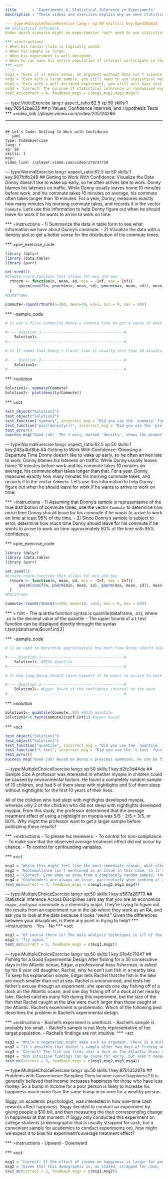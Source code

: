 --- 
title       : "Experiments 4: Statistical Inference in Experiments"
description : "These videos and exercises explain why we need statistical inference in experiments."

--- type:MultipleChoiceExercise lang:r xp:50 skills:1 key:6ae426b824
## Statistical Inference
Under which scenario might an experimenter *not* need to use statistical inference to justify causal claims?

*** =instructions
- When his causal claim is logically sound.
- When his sample is large.
- When his experiment is well-designed.
- When he can have his entire population of interest participate in the experiment.
*** =sct
```{r}
msg1 = "Even if it makes sense, an argument without data isn't science, so it's not enough to avoid using statistical inference. Try again."
msg2 = "Even with a large sample, you still need to use statistical measures to verify the experiment's validity, so try again."
msg3 = "Even with a well-designed experiment, you still will have just a sample of the possible data to look at, so that's not quite right. Try agai.n"
msg4 = "Correct! The purpose of statistical inference in randomized experiments is to help researchers make valid propositions about a population given a sample. This is unnecessary if the entire population of interest participates in the experiment."
test_mc(correct = 4, feedback_msgs = c(msg1,msg2,msg3,msg4))
```


--- type:VideoExercise lang:r aspect_ratio:62.5 xp:50 skills:1 key:76542ba835
## p Values, Confidence Intervals, and Hypothesis Tests
*** =video_link
//player.vimeo.com/video/205124286

---
## Let's Code: Getting to Work with Confidence
```yaml
type: VideoExercise
lang: r
xp: 50
skills: 1
key: 
video_link: //player.vimeo.com/video/279737759
```

--- type:NormalExercise lang:r aspect_ratio:62.5 xp:50 skills:1 key:907fdfb248
## Getting to Work With Confidence: Visualize the Data
Donny doesn't like to wake up early, so he often arrives late to work. Donny blames his lateness on traffic. While Donny usually leaves home 10 minutes before work, and his commute takes 10 minutes on average, his commute often takes longer than 10 minutes. For a year, Donny, measures exactly how many minutes his morning commute takes, and records it in the vector `Commute`. Let's use this information to help Donny figure out when he should leave for work if he wants to arrive to work on time. 

*** =instructions
- 1) Summarize the data in table form to see what information we have about Donny's commute.
- 2) Visualize the data with a density plot to get a better sense for the distribution of his commute times.


*** =pre_exercise_code
```{r}

library (dplyr)
library (data.table)
library (purr)

set.seed(1)
#Create rnorm function that allows for min and max
  rtnorm <- function(n, mean, sd, min = -Inf, max = Inf){
      qnorm(runif(n, pnorm(min, mean, sd), pnorm(max, mean, sd)), mean, sd)
  }
#Dataframe

Commute<-round(rtnorm(n=200, mean=10, sd=5, min = 0, max = 60))
```
*** =sample_code
```{r}
# 1) Let's first summarize Donny's commute time to get a sense of what the data looks like. Use the summary function on the dataframe Commute.
 
#---- Question 1-------------------------------------#
    Solution1<- 
#----------------------------------------------------#

# 2) It seems that Donny's travel time is usually less than 10 minutes, but it can last as long as 23 minutes! For additional information, let's also plot what Donny's commute time looks like on a density curve. This is just another way of representing Donny's commute time. Use the plot(density()) command on the dataframe Commute.
  
#---- Question 2-------------------------------------#
    Solution2<- 
#----------------------------------------------------#

```
*** =solution
```{r}
Solution1<- summary(Commute)
Solution2<- plot(density(Commute))
```
*** =sct
```{r}
test_object("Solution1")
test_object("Solution2")
test_function("summary", incorrect_msg = "Did you use the `summary` function?")
test_function("plot(density())", incorrect_msg = "Did you use the `plot(density())` function?")
test_error()
success_msg("Good job!  The Y axis, marked 'density', shows the proportion of times that Donny's travel time is a certain length, given by the x-axis. Based on Donny's previous commutes, about .08 or 8% of the time, Donny's travel takes exactly 9 minutes. Let's continue on this problem by trying to find a reasonable confidence interval that Donny should consider to give himself a safe time margin.")
```


--- type:NormalExercise lang:r aspect_ratio:62.5 xp:50 skills:1 key:243a4bf8bb
## Getting to Work With Confidence: Choosing a Departure Time
Donny doesn't like to wake up early, so he often arrives late to work. Donny blames his lateness on traffic. While Donny usually leaves home 10 minutes before work and his commute takes 10 minutes on average, his commute often takes longer than that. For a year, Donny, measures exactly how many minutes his morning commute takes, and records it in the vector `Commute`. Let's use this information to help Donny figure out when he should leave for work if he wants to arrive to work on time. 

*** =instructions
- 1) Assuming that Donny's sample is representative of the true distribution of commute times, use the vector `Commute` to determine how much time Donny should leave for his commute if he wants to arrive to work on time at least 95% of the time. 
- 2) Since Donny's sample is subject to error, determine how much time Donny should leave for his commute if he wants to arrive to work on time approximately 50% of the time with 95% confidence. 


*** =pre_exercise_code
```{r}

library (dplyr)
library (data.table)
library (purr)

set.seed(1)
#Create rnorm function that allows for min and max
  rtnorm <- function(n, mean, sd, min = -Inf, max = Inf){
      qnorm(runif(n, pnorm(min, mean, sd), pnorm(max, mean, sd)), mean, sd)
  }
#Dataframe

Commute<-round(rtnorm(n=200, mean=10, sd=5, min = 0, max = 60))
```

*** = hint
- The quartile function syntax is quantile(dataframe, .xx), where .xx is the decimal value of the quantile
- The upper bound of a t-test function can be displayed directly throught the syntax t.test(dataframe)$conf.int[2]


*** =sample_code
```{r}

# 1) We need to determine approximately how much time Donny should leave for his commute if he wants to arrive to work on time approximately 95% of the time. The question did not specify with what confidence, so the answer is simply the commute time that is greater or equal to 95% of the observations in the dataset (i.e. the 95th quantile of commute times). There are several ways to get this answer, but we would recommend using the "quantile" function.

#---- Question 1-------------------------------------#
    Solution1<- #95th quantile
#----------------------------------------------------#

# 2) How long Donny should leave himself if he wants to arrive to work on time at least 50% of the time, with 95% confidence? In other words, given our limited sample, at what time are we 95% confident that Donny could leave and get to work on time half of the time? We can do this by examining the confidence interval on the mean of Donny's commute times; specifically, the upper bound of its 95% confidence interval. For reference, this can be computed with a one sample t-test. The upper bound of a t-test object (i.e. class "htest") can be found in $conf.int[2].

#---- Question 2-------------------------------------#
    Solution2<- #Upper bound of the confidence interval on the mean
#----------------------------------------------------#
```
*** =solution
```{r}
Solution1<- quantile(Commute,.95) #95th quantile  
Solution2<-t.test(Commute)$conf.int[2] #upper bound
```
*** =sct
```{r}
test_object("Solution1")
test_object("Solution2")
test_function("quantile", incorrect_msg = "Did you use the `quantile` function?")
test_function("t.test", incorrect_msg = "Did you use the `t.test` function?")
test_error()
success_msg("Good job! Based on Donny's previous commutes, he can be fairly confident that he will get to work at least half the time if he allows himself 10.7 minutes to get there. Of course, this is assuming that the future traffic levels stays the same as the past traffic levels. If the traffic changes according to when Donny leaves, it would bias our results.")
```



--- type:MultipleChoiceExercise lang:r xp:50 skills:1 key:d2fc3d44de
## Sample Size
A professor was interested in whether myopia in children could be caused by environmental factors. He found a completely random sample of 10 children, and had 5 of them sleep with nightlights and 5 of them sleep without nightlights for the first 10 years of their lives. 

All of the children who had slept with nightlights developed myopia, whereas only 2 of the children who did not sleep with nightlights developed myopia. From this study, the professor determined that the average treatment effect of using a nightlight on myopia was 5/5 - 2/5 = 3/5, or 60%. Why might the professor want to get a larger sample before publishing these results?

*** =instructions
- To please his reviewers.
- To control for non-compliance.
- To make sure that the observed average treatment effect did not occur by chance.
- To control for confounding variables.

*** =sct
```{r}
msg1 = "While this might feel like the most immediate reason, what other reason do you think his reviewers mentioned? Try again"
msg2 = "Noncompliance isn't mentioned as an issue in this case, so it's not the key issue we're looking for. Try again"
msg3 = "Correct! Even when we draw from a completely random sample, there is always the chance that our sample is not representative of the whole population. The larger the sample size that we draw from, the less likely that our findings were to have occurred by chance."
msg4 = "Confounders are always an issue, particularly when looking at real world data, but that's not quite the best reason to get a larger sample in this case. Try again"
test_mc(correct = 3, feedback_msgs = c(msg1,msg2,msg3,msg4))
```


--- type:MultipleChoiceExercise lang:r xp:50 skills:1 key:e587a26773
## Statistical Inference Across Disciplines
Let's say that you are an economics major, and your roommate is a chemistry major.  They're trying to figure out the results from an experiment run in the lab where they work as an RA, and ask you to look at the data because it looks "weird."  Given the differences between your disciplines, is there any point in trying to help?
*** =instructions
- Yes
- No
*** =sct
```{r}
msg1 = "Of course there is! The data analysis techniques in all of the sciences are much, much more similar than different. While academic fields can create their own algorithms for field-specific problems, they are all joined together by the same basic concepts about finding the best and most quantitative ways to tie causes to effects."
msg2 = "Try again."
test_mc(correct = 1, feedback_msgs = c(msg1,msg2))
```


--- type:MultipleChoiceExercise lang:r xp:50 skills:1 key:01b4c71047
## Fishing for a Good Experimental Design
After fishing for a 30 consecutive days in the Atlantic ocean, Edgar, a professional bass fisherman, is asked by his 8 year old daughter, Rachel, why he can't just fish in a nearby lake. To keep his explanation simple, Edgar tells Rachel that the fish in the lake are much smaller than out at sea. Rachel is unconvinced, and tests her father's excuse through an experiment: she spends one day fishing off of a dock on the Atlantic ocean, and one day fishing off of a dock at her nearby lake. Rachel catches many fish during this experiment, but the size of the fish that Rachel caught at the lake were much larger than those caught at the Atlantic. Rachel's experiment is problematic. Which of the following best describes the problem in Rachel's experimental design.

*** =instructions
- Rachel's experiment is unethical.
- Rachel's sample is probably too small.
- Rachel's sample is not likely representative of her target population.
- Rachel's findings are not intuitive.
*** =sct
```{r}
msg1 = "While a vegetarian might make such an argument, there is a much more direct answer to this question. Try again."
msg2 = "It's possible that Rachel's sample after two days of fishing would be too small to ascertain statistical significance, but the question did not state how large her sample size was. Try again."
msg3 = "Correct! The fish one finds near a dock on the Atlantic Ocean are not necessarily (or likely) to be the same size as ones found deeper in the ocean. It's possible that Rachel's fishing spot at the lake is a better spot for catching large fish than her spot at the Atlantic Ocean, but this does not necessarily imply that fish in her lake are larger than fish in the Atlantic Ocean."
msg4 = "Non intuitive findings can be cause for worry, but aren't necessarily problematic. Try again."
test_mc(correct = 3, feedback_msgs = c(msg1,msg2,msg3,msg4))
```


--- type:MultipleChoiceExercise lang:r xp:50 skills:1 key:870135287b
## Problems with Convenience Sampling
Does income cause happiness? It is generally believed that income increases happiness for those who have less money. So a bump in income for a poor person is likely to increase his happiness much more than the same bump in income for a wealthy person. 

Siggy, an academic psychologist, was interested in how one-time cash rewards affect happiness. Siggy decided to conduct an experiment by giving people a $10 bill, and then measuring the their corresponding change in happiness at that moment. If Siggy only conducted this experiment on college students (a demographic that is usually strapped for cash, but a convenient sample for academics to conduct experiments on), how might we expect it to bias his experiment's average treatment effect?

*** =instructions
- Upward
- Downward

*** =sct
```{r}
msg1 = "Correct! If the effect of income on happiness is larger for people with less income than those with more income, conducting a similar experiment on a sample that has a relatively low income is likely to bias the results upward (i.e. result in a larger average treatment effect than an experiment conducted on a random sample of the entire population)."
msg2 = "Given that this demographic is, as stated, strapped for cash, this isn't the likely bias. Try again"
test_mc(correct = 1, feedback_msgs = c(msg1,msg2))
```




